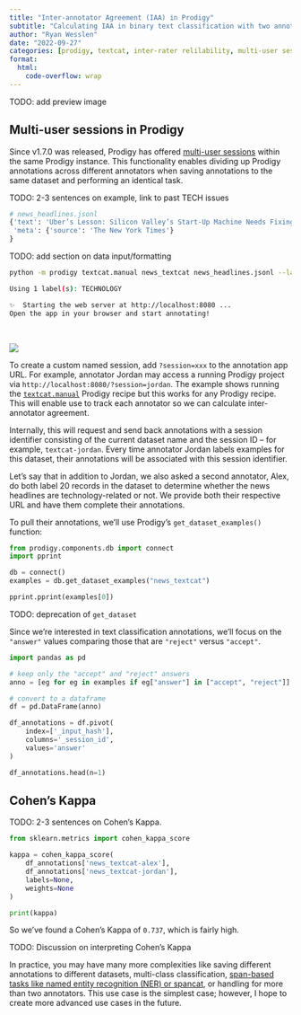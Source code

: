 ```yaml
---
title: "Inter-annotator Agreement (IAA) in Prodigy"
subtitle: "Calculating IAA in binary text classification with two annotators."
author: "Ryan Wesslen"
date: "2022-09-27"
categories: [prodigy, textcat, inter-rater relilability, multi-user sessions]
format:
  html:
    code-overflow: wrap
---
```


TODO: add preview image

## Multi-user sessions in Prodigy 

Since v1.7.0 was released, Prodigy has offered [multi-user sessions](https://prodi.gy/docs/api-web-app#multi-user-sessions) within the same Prodigy instance. This functionality enables dividing up Prodigy annotations across different annotators when saving annotations to the same dataset and performing an identical task.

TODO: 2-3 sentences on example, link to past TECH issues

```python
# news_headlines.jsonl
{'text': 'Uber’s Lesson: Silicon Valley’s Start-Up Machine Needs Fixing',
 'meta': {'source': 'The New York Times'}
}
```

TODO: add section on data input/formatting

```.bash
python -m prodigy textcat.manual news_textcat news_headlines.jsonl --label TECHNOLOGY

Using 1 label(s): TECHNOLOGY

✨  Starting the web server at http://localhost:8080 ...
Open the app in your browser and start annotating!
```

<br>

:::{.column-body-outset}
![](img/IAA-Jordan.png) 

To create a custom named session, add `?session=xxx` to the annotation app URL. For example, annotator Jordan may access a running Prodigy project via `http://localhost:8080/?session=jordan`. The example shows running the [`textcat.manual`](https://prodi.gy/docs/recipes/#textcat-manual) Prodigy recipe but this works for any Prodigy recipe. This will enable use to track each annotator so we can calculate inter-annotator agreement.
:::

Internally, this will request and send back annotations with a session identifier consisting of the current dataset name and the session ID – for example, `textcat-jordan`. Every time annotator Jordan labels examples for this dataset, their annotations will be associated with this session identifier.

Let's say that in addition to Jordan, we also asked a second annotator, Alex, do both label 20 records in the dataset to determine whether the news headlines are technology-related or not. We provide both their respective URL and have them complete their annotations.

To pull their annotations, we'll use Prodigy's `get_dataset_examples()` function:

```python
from prodigy.components.db import connect
import pprint

db = connect()
examples = db.get_dataset_examples("news_textcat")

pprint.pprint(examples[0])
```

::: callout-hint
TODO: deprecation of `get_dataset`
:::

Since we're interested in text classification annotations, we'll focus on the `"answer"` values comparing those that are `"reject"` versus `"accept"`.

```python
import pandas as pd

# keep only the "accept" and "reject" answers
anno = [eg for eg in examples if eg["answer"] in ["accept", "reject"]]

# convert to a dataframe
df = pd.DataFrame(anno)

df_annotations = df.pivot(
    index=['_input_hash'], 
    columns='_session_id', 
    values='answer'
)

df_annotations.head(n=1)
```

## Cohen's Kappa

TODO: 2-3 sentences on Cohen's Kappa.

```python
from sklearn.metrics import cohen_kappa_score

kappa = cohen_kappa_score(
    df_annotations['news_textcat-alex'], 
    df_annotations['news_textcat-jordan'], 
    labels=None, 
    weights=None
)

print(kappa)
```

So we've found a Cohen's Kappa of `0.737`, which is fairly high. 

TODO: Discussion on interpreting Cohen's Kappa

::: callout-important
In practice, you may have many more complexities like saving different annotations to different datasets, multi-class classification, [span-based tasks like named entity recognition (NER) or spancat](https://support.prodi.gy/t/proper-way-to-calculate-inter-annotator-agreement-for-spans-ner/5760), or handling for more than two annotators. This use case is the simplest case; however, I hope to create more advanced use cases in the future.
:::
